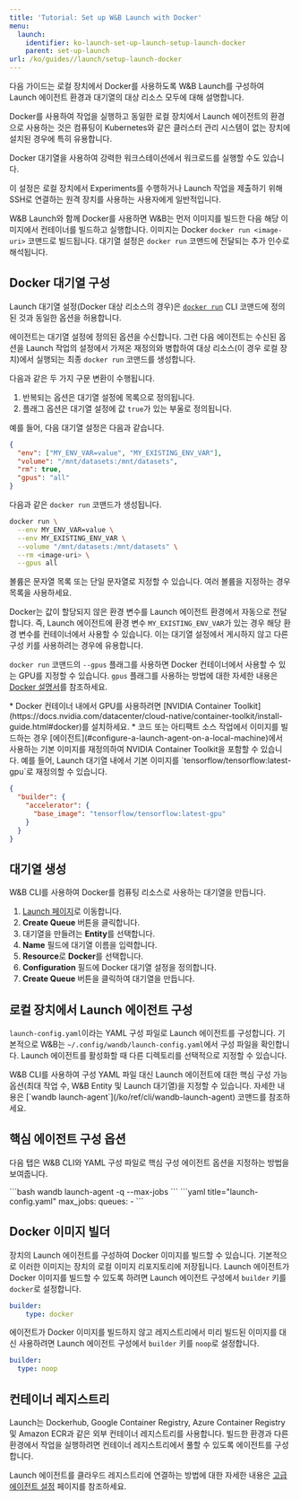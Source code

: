 ---
title: 'Tutorial: Set up W&B Launch with Docker'
menu:
  launch:
    identifier: ko-launch-set-up-launch-setup-launch-docker
    parent: set-up-launch
url: /ko/guides//launch/setup-launch-docker
---

다음 가이드는 로컬 장치에서 Docker를 사용하도록 W&B Launch를 구성하여 Launch 에이전트 환경과 대기열의 대상 리소스 모두에 대해 설명합니다.

Docker를 사용하여 작업을 실행하고 동일한 로컬 장치에서 Launch 에이전트의 환경으로 사용하는 것은 컴퓨팅이 Kubernetes와 같은 클러스터 관리 시스템이 없는 장치에 설치된 경우에 특히 유용합니다.

Docker 대기열을 사용하여 강력한 워크스테이션에서 워크로드를 실행할 수도 있습니다.

<Note>
이 설정은 로컬 장치에서 Experiments를 수행하거나 Launch 작업을 제출하기 위해 SSH로 연결하는 원격 장치를 사용하는 사용자에게 일반적입니다.
</Note>

W&B Launch와 함께 Docker를 사용하면 W&B는 먼저 이미지를 빌드한 다음 해당 이미지에서 컨테이너를 빌드하고 실행합니다. 이미지는 Docker `docker run <image-uri>` 코맨드로 빌드됩니다. 대기열 설정은 `docker run` 코맨드에 전달되는 추가 인수로 해석됩니다.

## Docker 대기열 구성

Launch 대기열 설정(Docker 대상 리소스의 경우)은 [`docker run`](/ko/ref/cli/wandb-docker-run) CLI 코맨드에 정의된 것과 동일한 옵션을 허용합니다.

에이전트는 대기열 설정에 정의된 옵션을 수신합니다. 그런 다음 에이전트는 수신된 옵션을 Launch 작업의 설정에서 가져온 재정의와 병합하여 대상 리소스(이 경우 로컬 장치)에서 실행되는 최종 `docker run` 코맨드를 생성합니다.

다음과 같은 두 가지 구문 변환이 수행됩니다.

1. 반복되는 옵션은 대기열 설정에 목록으로 정의됩니다.
2. 플래그 옵션은 대기열 설정에 값 `true`가 있는 부울로 정의됩니다.

예를 들어, 다음 대기열 설정은 다음과 같습니다.

```json
{
  "env": ["MY_ENV_VAR=value", "MY_EXISTING_ENV_VAR"],
  "volume": "/mnt/datasets:/mnt/datasets",
  "rm": true,
  "gpus": "all"
}
```

다음과 같은 `docker run` 코맨드가 생성됩니다.

```bash
docker run \
  --env MY_ENV_VAR=value \
  --env MY_EXISTING_ENV_VAR \
  --volume "/mnt/datasets:/mnt/datasets" \
  --rm <image-uri> \
  --gpus all
```

볼륨은 문자열 목록 또는 단일 문자열로 지정할 수 있습니다. 여러 볼륨을 지정하는 경우 목록을 사용하세요.

Docker는 값이 할당되지 않은 환경 변수를 Launch 에이전트 환경에서 자동으로 전달합니다. 즉, Launch 에이전트에 환경 변수 `MY_EXISTING_ENV_VAR`가 있는 경우 해당 환경 변수를 컨테이너에서 사용할 수 있습니다. 이는 대기열 설정에서 게시하지 않고 다른 구성 키를 사용하려는 경우에 유용합니다.

`docker run` 코맨드의 `--gpus` 플래그를 사용하면 Docker 컨테이너에서 사용할 수 있는 GPU를 지정할 수 있습니다. `gpus` 플래그를 사용하는 방법에 대한 자세한 내용은 [Docker 설명서](https://docs.docker.com/config/containers/resource_constraints/#gpu)를 참조하세요.

<Note>
* Docker 컨테이너 내에서 GPU를 사용하려면 [NVIDIA Container Toolkit](https://docs.nvidia.com/datacenter/cloud-native/container-toolkit/install-guide.html#docker)를 설치하세요.
* 코드 또는 아티팩트 소스 작업에서 이미지를 빌드하는 경우 [에이전트](#configure-a-launch-agent-on-a-local-machine)에서 사용하는 기본 이미지를 재정의하여 NVIDIA Container Toolkit을 포함할 수 있습니다.
  예를 들어, Launch 대기열 내에서 기본 이미지를 `tensorflow/tensorflow:latest-gpu`로 재정의할 수 있습니다.

  ```json
  {
    "builder": {
      "accelerator": {
        "base_image": "tensorflow/tensorflow:latest-gpu"
      }
    }
  }
  ```
</Note>

## 대기열 생성

W&B CLI를 사용하여 Docker를 컴퓨팅 리소스로 사용하는 대기열을 만듭니다.

1. [Launch 페이지](https://wandb.ai/launch)로 이동합니다.
2. **Create Queue** 버튼을 클릭합니다.
3. 대기열을 만들려는 **Entity**를 선택합니다.
4. **Name** 필드에 대기열 이름을 입력합니다.
5. **Resource**로 **Docker**를 선택합니다.
6. **Configuration** 필드에 Docker 대기열 설정을 정의합니다.
7. **Create Queue** 버튼을 클릭하여 대기열을 만듭니다.

## 로컬 장치에서 Launch 에이전트 구성

`launch-config.yaml`이라는 YAML 구성 파일로 Launch 에이전트를 구성합니다. 기본적으로 W&B는 `~/.config/wandb/launch-config.yaml`에서 구성 파일을 확인합니다. Launch 에이전트를 활성화할 때 다른 디렉토리를 선택적으로 지정할 수 있습니다.

<Note>
W&B CLI를 사용하여 구성 YAML 파일 대신 Launch 에이전트에 대한 핵심 구성 가능 옵션(최대 작업 수, W&B Entity 및 Launch 대기열)을 지정할 수 있습니다. 자세한 내용은 [`wandb launch-agent`](/ko/ref/cli/wandb-launch-agent) 코맨드를 참조하세요.
</Note>

## 핵심 에이전트 구성 옵션

다음 탭은 W&B CLI와 YAML 구성 파일로 핵심 구성 에이전트 옵션을 지정하는 방법을 보여줍니다.

<Tabs>
<Tab title="Tab">
```bash
wandb launch-agent -q <queue-name> --max-jobs <n>
```
</Tab>
<Tab title="Tab">
```yaml title="launch-config.yaml"
max_jobs: <n concurrent jobs>
queues:
	- <queue-name>
```
</Tab>
</Tabs>

## Docker 이미지 빌더

장치의 Launch 에이전트를 구성하여 Docker 이미지를 빌드할 수 있습니다. 기본적으로 이러한 이미지는 장치의 로컬 이미지 리포지토리에 저장됩니다. Launch 에이전트가 Docker 이미지를 빌드할 수 있도록 하려면 Launch 에이전트 구성에서 `builder` 키를 `docker`로 설정합니다.

```yaml title="launch-config.yaml"
builder:
	type: docker
```

에이전트가 Docker 이미지를 빌드하지 않고 레지스트리에서 미리 빌드된 이미지를 대신 사용하려면 Launch 에이전트 구성에서 `builder` 키를 `noop`로 설정합니다.

```yaml title="launch-config.yaml"
builder:
  type: noop
```

## 컨테이너 레지스트리

Launch는 Dockerhub, Google Container Registry, Azure Container Registry 및 Amazon ECR과 같은 외부 컨테이너 레지스트리를 사용합니다.
빌드한 환경과 다른 환경에서 작업을 실행하려면 컨테이너 레지스트리에서 풀할 수 있도록 에이전트를 구성합니다.

Launch 에이전트를 클라우드 레지스트리에 연결하는 방법에 대한 자세한 내용은 [고급 에이전트 설정](/ko/./setup-agent-advanced.md#agent-configuration) 페이지를 참조하세요.
